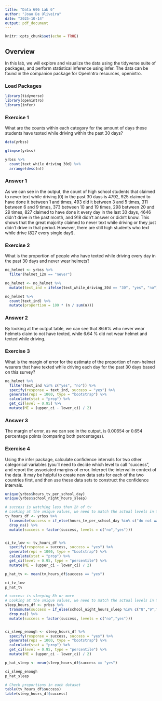 ```yaml
---
title: "Data 606 Lab 6"
author: "Joao De Oliveira"
date: "2025-10-14"
output: pdf_document
---
```


```r
knitr::opts_chunk$set(echo = TRUE)
```

## Overview
In this lab, we will explore and visualize the data using the tidyverse suite of packages, and perform statistical inference using infer. The data can be found in the companion package for OpenIntro resources, openintro.


### Load Packages

```r
library(tidyverse)
library(openintro)
library(infer)
```


### Exercise 1
What are the counts within each category for the amount of days these students have texted while driving within the past 30 days?


```r
data(yrbss)

glimpse(yrbss)

yrbss %>%
  count(text_while_driving_30d) %>%
  arrange(desc(n))
```

### Answer 1
As we can see in the output, the count of high school students that claimed to never text while driving (0) in the past 30 days is 4792, 925 claimed to have done it between 1 and times, 493 did it between 3 and 5 times, 311 between 6 and 9 times, 373 between 10 and 19 times, 298 between 20 and 29 times, 827 claimed to have done it every day in the last 30 days, 4646 didn't drive in the past month, and 918 didn't answer or didn't know. This shows that the great majority claimed to never text while driving or they just didn't drive in that period. However, there are still high students who text while drive (827 every single day!).


### Exercise 2
What is the proportion of people who have texted while driving every day in the past 30 days and never wear helmets?

```r
no_helmet <- yrbss %>%
  filter(helmet_12m == "never")

no_helmet <- no_helmet %>%
  mutate(text_ind = ifelse(text_while_driving_30d == "30", "yes", "no"))

no_helmet %>%
  count(text_ind) %>%
  mutate(proportion = 100 * (n / sum(n)))
```

### Answer 2
By looking at the output table, we can see that 86.6% who never wear helmets claim to not have texted, while 6.64 % did not wear helmet and texted while driving.


### Exercise 3
What is the margin of error for the estimate of the proportion of non-helmet wearers that have texted while driving each day for the past 30 days based on this survey?

```r
no_helmet %>%
  filter(text_ind %in% c("yes", "no")) %>%
  specify(response = text_ind, success = "yes") %>%
  generate(reps = 1000, type = "bootstrap") %>%
  calculate(stat = "prop") %>%
  get_ci(level = 0.95) %>%
  mutate(ME = (upper_ci - lower_ci) / 2)
```

### Answer 3
The margin of error, as we can see in the output, is 0.00654 or 0.654 percentage points (comparing both percentages).


### Exercise 4
Using the infer package, calculate confidence intervals for two other categorical variables (you’ll need to decide which level to call “success”, and report the associated margins of error. Interpet the interval in context of the data. It may be helpful to create new data sets for each of the two countries first, and then use these data sets to construct the confidence intervals.

```r
unique(yrbss$hours_tv_per_school_day)
unique(yrbss$school_night_hours_sleep)

# success is watching less than 2h of tv
# Looking at the unique values, we need to match the actual levels in the data
tv_hours_df <- yrbss %>%
  transmute(success = if_else(hours_tv_per_school_day %in% c("do not watch","<1","1","2"), "yes", "no")) %>%
  drop_na() %>%
  mutate(success = factor(success, levels = c("no","yes")))


ci_tv_low <- tv_hours_df %>%
  specify(response = success, success = "yes") %>%
  generate(reps = 1000, type = "bootstrap") %>%
  calculate(stat = "prop") %>%
  get_ci(level = 0.95, type = "percentile") %>%
  mutate(ME = (upper_ci - lower_ci) / 2)

p_hat_tv <- mean(tv_hours_df$success == "yes")

ci_tv_low
p_hat_tv

# success is sleeping 8h or more
# Looking at the unique values, we need to match the actual levels in the data
sleep_hours_df <- yrbss %>%
  transmute(success = if_else(school_night_hours_sleep %in% c("8","9","10+"), "yes", "no")) %>%
  drop_na() %>%
  mutate(success = factor(success, levels = c("no","yes")))


ci_sleep_enough <- sleep_hours_df %>%
  specify(response = success, success = "yes") %>%
  generate(reps = 1000, type = "bootstrap") %>%
  calculate(stat = "prop") %>%
  get_ci(level = 0.95, type = "percentile") %>%
  mutate(ME = (upper_ci - lower_ci) / 2)

p_hat_sleep <- mean(sleep_hours_df$success == "yes")

ci_sleep_enough
p_hat_sleep

# Check proportions in each dataset
table(tv_hours_df$success)
table(sleep_hours_df$success)

```